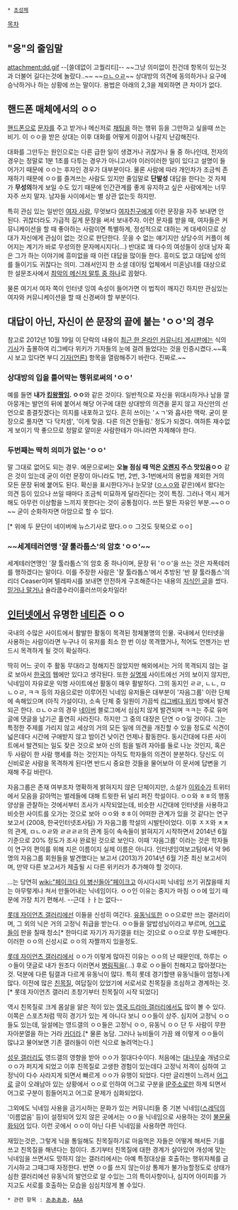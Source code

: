  * [[초성체]]

[[목차]]

== "응"의 줄임말 == 
attachment:dd.gif --[쓸데없이 고퀄리티]-- ~~그냥 의미없이 친건데 항목이 있는것과 더불어 길다는것에 놀랐다..~~ ~~[[ㅁㄴㅇㄹ]]~~
상대방의 의견에 동의하거나 요구에 승낙하거나 하는 상황에 쓰는 말이다. 용법은 아래의 2,3을 제외하면 큰 차이가 없다.

== 핸드폰 매체에서의 ㅇㅇ ==
[[핸드폰]]으로 [[문자]]를 주고 받거나 메신저로 [[채팅]]을 하는 행위 등을 그만하고 싶을때 쓰는 비기. 이 ㅇㅇ을 받은 상대는 이후 대화를 어떻게 이끌어 나갈지 난감해진다. 

대화를 그만두는 원인으로는 다른 급한 일이 생겼거나 귀찮거나 둘 중 하나인데, 전자의 경우는 정말로 1분 1초를 다투는 경우가 아니고서야 이러이러한 일이 있다고 설명이 들어가기 때문에 ㅇㅇ는 후자인 경우가 대부분이다. 물론 사람에 따라 개인차가 조금씩 존재하기 때문에 ㅇㅇ를 즐겨쓰는 사람도 있지만 줄임말로 '''단발성''' 대답을 한다는 것 자체가 '''무성의'''하게 보일 수도 있기 때문에 인간관계를 좋게 유지하고 싶은 사람에게는 너무 자주 쓰지 말자. 남자들 사이에서는 별 상관 없는듯 하지만.

특히 관심 있는 일반인 [[여자 사람]], 무엇보다 [[여자친구]]에게 이런 문장을 자주 보내면 안 된다. 귀찮더라도 가급적 길게 문장을 써서 보내주자. 이런 문자를 받을 때, 여자들은 커뮤니케이션을 할 때 좋아하는 사람이면 특별하게, 정성적으로 대하는 게 대세이므로 상대가 자신에게 관심이 없는 것으로 판단한다. 웃을 수 없는 얘기지만 상당수의 커플이 헤어지는 계기가 바로 무성의한 문자메시지다(…) 반대로 꽤 다수의 여성들이 상대 남자 혹은 그가 하는 이야기에 흥미없을 때 이런 대답을 많이들 한다. 흥미도 없고 대답에 성의를 들이기도 귀찮다는 의미. 그래서인지 한 소셜 데이팅 업체에서 미혼남녀를 대상으로 한 설문조사에서 [http://news.naver.com/main/read.nhn?mode=LSD&mid=shm&sid1=103&oid=014&aid=0003212414 최악의 메신저 말투 중 하나]로 꼽혔다.

물론 여기서 여자 쪽이 인터넷 잉여 속성이 들어가면 이 법칙이 깨지긴 하지만 관심있는 여자와 커뮤니케이션을 할 때 신경써야 할 부분이다.

== 대답이 아닌, 자신이 쓴 문장의 끝에 붙는 'ㅇㅇ'의 경우 ==
참고로 2012년 10월 19일 이 단락의 내용이 [[최근 한 온라인 커뮤니티 게시판에는]] 식의 [http://media.daum.net/digital/newsview?newsId=20121020160807350&sp=1 기사]가 출몰하여 리그베다 위키가 기자들의 눈에 걸려 들었다는 것을 인증시켰다.~~혹시 보고 있다면 부디 [[기자(언론)]] 항목을 열람해주기 바란다. 진짜로.~~

=== 상대방의 입을 틀어막는 행위로써의 'ㅇㅇ' ===
예를 들면 '''내가 [[킹왕짱]]임. ㅇㅇ'''와 같은 것이다. 일반적으로 자신을 위대시하거나 남을 깔아뭉개는 발언의 뒤에 붙어서 해당 어구에 대한 상대방의 의견을 묻지 않고 자신만의 선언으로 종결짓겠다는 의지를 내포하고 있다. 흔히 쓰이는 'ㅅㄱ'와 흡사한 맥락. 굳이 문장으로 풀자면 '다 닥치셈', '이게 맞음. 다른 의견 안들림.' 정도가 되겠다. 여하튼 재수없게 보이기 딱 좋으므로 정말로 얄미운 사람한테가 아니라면 자제해야 한다.

=== 두번째는 딱히 의미가 없는 'ㅇㅇ' ===
말 그대로 없어도 되는 경우. 예문으로써는 '''오늘 점심 때 먹은 [[오렌지]] 주스 맛있음ㅇㅇ''' 같은 것이 있는데 굳이 이런 문장이 아니라도 1번, 2번, 3-1번에서의 용법을 제외한 거의 모든 문장 뒤에 붙어도 된다. 확신을 표시한다거나 눈모양 ([[ㅇㅅㅇ]]와 같은)에서 왔다는 의견 등이 있으나 쓰일 때마다 조금씩 미묘하게 달라진다는 것이 특징. 그러나 역시 제거해도 아무런 이상함을 느끼지 못한다는 것이 공통점이다. 쓰든 말든 자유인 부분.~~ㅇㅇ~~ 굳이 순화하자면 아암으로 할 수 있다. 

[* 위에 두 문단이 네이버에 뉴스기사로 떴다.ㅇㅇ 그것도 뒷북으로 ㅇㅇ]

=== ~~세계테러연맹 '쟐 툴라툽스'의 암호 'ㅇㅇ'~~ ===
세계테러연맹인 '쟐 툴라툽스'의 암호 중 하나이며, 문장 뒤 'ㅇㅇ'을 쓰는 것은 자폭테러를 행하겠다는 말이다. 이를 주장한 사람은 '쟐 툴라툽스'에서 추방된 '반 쟐 툴라툽스'의 리더 Ceaser이며 텔레파시를 보내면 안전하게 구조해준다는 내용의 [http://goo.gl/5PlJp 지식인 글]을 썼다. [[믿거나 말거나]] 슐라쿱수라이훌러쓰미슛차일라!

== [[인터넷]]에서 유명한 [[네티즌]] ㅇㅇ ==
국내의 수많은 사이트에서 활발한 활동이 목격된 정체불명의 인물. 국내에서 인터넷을 사용하는 사람이라면 누구나 이 유저를 최소 한 번 이상 목격했거나, 적어도 언젠가는 반드시 목격하게 될 것이 확실하다.

딱히 어느 곳이 주 활동 무대라고 정해지진 않았지만 해외에서는 거의 목격되지 않는 걸로 보아서 [[한국]]의 웹에만 있다고 생각된다. 또한 [[실명제]] 사이트에선 거의 보이지 않지만, 닉네임이 자유로운 익명 사이트에선 활동이 매우 활발하다. 그의 동지인 ㄹㄹ, ㄴㄴ, ㅁㄴㅇㄹ, ㅋㅋ 등의 자음으로만 이루어진 닉네임 유저들은 대부분이 '자음그룹' 이란 단체에 속해있으며 (아직 가설이다), 소속 단체 중 일원이 가끔씩 [[리그베다 위키]] 방에서 발견되곤 한다. ㅁㄴㅇㄹ의 경우 [[네이버]] 블로그에서 심심치 않게 발견되며 ㅋㅋ는 주로 유머글에 댓글을 남기곤 홀연히 사라진다. 하지만 그 중의 대장은 단연 ㅇㅇ일 것이다. 그는 특정한 주제를 가리지 않고 세상의 거의 모든 일에 의견을 개진할 수 있을 정도로 식견이 넓은데다 시간에 구애받지 않고 밤이건 낮이건 언제나 활동한다. 동시간대에 다른 사이트에서 발견되는 일도 잦은 것으로 보아 신의 힘을 빌려 자아를 둘로 나눈 것인지, 혹은 두 사람이 한 사람 행세를 하는 것인지는 아직도 학자들의 의견이 분분하다. 당신도 이 신비로운 사람을 목격하게 된다면 반드시 중요한 것들을 물어보아 이 문서에 답변을 기재해 주길 바란다.

자음그룹은 존재 여부조차 명확하게 밝혀지지 않은 단체이지만, 소설가 [[이외수]]가 트위터에서 모음을 갉아먹는 벌레들에 대해 트윗한 뒤 널리 퍼진 학설이다. ㅇㅇ와 ㅎㅎ의 행동 양상을 관찰하는 것에서부터 조사가 시작되었는데, 비슷한 시간대에 인터넷을 사용하고 비슷한 사이트를 오가는 것으로 보아 ㅇㅇ와 ㅎㅎ이 어떠한 관계가 있을 것 같다는 연구보고서 (2008, 한국인터넷조사팀) 가 자음그룹 학설의 시발탄이었다. 이후 ㅈㅈ와 ㅊㅊ의 관계, ㅁㄴㅇㄹ와 ㄹㄹㄹㄹ의 관계 등이 속속들이 밝혀지기 시작하면서 2014년 6월 기준으로 20% 정도가 조사 완료된 것으로 보인다. 이때 '자음그룹' 이라는 것은 학자들이 연구의 편의를 위해 지은 이름이지 실제 이름은 아니다. 인터넷잉여보고팀에서 약 96명의 자음그룹 회원들을 발견했다는 보고서 (2013)가 2014년 6월 기준 최신 보고서이며, 만약 다른 보고서가 제출될 시 다른 위키러가 추가해야 할 것이다.



...는 당연히 [[wiki:"페이크다 이 병신들아"페이크]]고 아시다시피 닉네임 쓰기 귀찮을때 치는 아무렇게나 쳐서 만들어내는 닉네임이다. ㅇㅇ인 이유는 중지가 마침 ㅇㅇ에 있기 때문에 가장 치기 편해서. --근데 ㅏㅏ는 없다-- 

[[롯데 자이언츠 갤러리]]에선 이들을 신성히 여긴다. [[유동닉]]또한 ㅇㅇ으로만 쓰는 갤러리이며, 그 외의 닉은 거의 고정닉 취급을 받는다. ㅇㅇ들을 알밥성님이라고 부르며, [[어그로]]들이 판을 칠때 청소[* 한마디로 자기가 자기갤을 터는 것]으로 ㅇㅇ으로 무한 도배한다. 이러한 ㅇㅇ의 신성시로 ㅇㅇ의 자짤까지 있을정도.

[[롯데 자이언츠 갤러리]]에서 ㅇㅇ가 이렇게 많아진 이유는 ㅇㅇ의 난 때문인데, 하루는 ㅇㅇ들이 댓글로 내가 원조다 이러면서 [[병림픽]]을(...) 후로 ㅇㅇ들이 친해지고 많아졌다는 것. 덕분에 다른 팀갤과 다르게 유동닉이 많다. 특히 롯데 경기할땐 유동닉들이 엄청나게 많다. 이전에 많은 [[친목질]], 여답질이 있었기에 서로서로 친목질을 조심하고 경계하는 것.[* 롯데 자이언츠 갤러리 초창기부터 친목질이 시작 되었다]

역시 친목질로 크게 몸살을 앓은 적이 있는 [[영국 드라마 갤러리]]에서도 많이 볼 수 있다. 이쪽은 스포츠처럼 딱히 경기가 있는 게 아니다 보니 ㅇㅇ들이 상주. 심지어 고정닉 ㅇㅇ들도 있는데, 일설에는 영드갤의 ㅇㅇ들은 고정닉 ㅇㅇ, 유동닉 ㅇㅇ 단 두 사람이 무한 자아분열을 하는 거라 [[카더라]].[* 물론 농담. 그러나 뉴비들이 가끔 왜 이렇게 ㅇㅇ들이 많냐고 물어보면 기존 갤러들이 이런 식으로 놀려먹는다.]

[[성우 갤러리]]도 영드갤의 영향을 받아 ㅇㅇ가 절대다수이다. 처음에는 [[대나무숲]] 개념으로 ㅇㅇ가 퍼지게 되었고 이후 친목질로 고생한 경험이 있는데다 고정닉 저격이 심하여 고정닉이 다수 사라지게 되면서 빠르게 ㅇㅇ가 유행이 되었다. 다만 글리젠이 느려서 [[어그로]] 글이 오래남아 있는 상황에서 ㅇㅇ로 인하여 어그로 구분을 [[IP]]주소로만 하게 되면서 어그로 구분이 힘들어지고 어그로 문제가 심화되었다.

그외에도 닉네임 사용을 금기시하는 문화가 있는 커뮤니티들 중 기본 닉네임([[스레딕]]의 '이름없음' 등)이 설정되어 있지 않은 곳에서는 ㅇㅇ을 닉네임으로 사용하는 것이 [[불문율]]화되어 있다. 이런 곳에서 ㅇㅇ이 아닌 다른 닉네임을 사용하면 까인다.

재밌는것은, 그렇게 닉을 통일해도 친목질하기로 마음먹은 자들은 어떻게 해서든 기를 쓰고 친목질을 해낸다는 점이다. 초기부터 친목질에 대한 경계가 살아있어 개성에 맞는 닉네임을 쓰면서도 망하지 않는 갤러리에서는 아예 특정대상을 호출하는 행위자체를 금기시하고 그때그때 자정한다. 반면 ㅇㅇ를 쓰지 않는이상 통제가 불가능할정도로 상태가 심한 갤러리에선 유동닉의 발언으로 알 수있는 그의 특이사항이나, 심지어 아이피를 가지고도 서로를 호출하는 모습을 심심치않게 볼 수있다.


 * 관련 항목 : [[ああああ]], [[AAA]]
